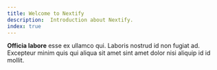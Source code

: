 ```yaml
---
title: Welcome to Nextify
description:  Introduction about Nextify.
index: true
---
```


**Officia labore** esse ex ullamco qui. Laboris nostrud id non fugiat ad. Excepteur minim quis qui aliqua sit amet sint amet dolor nisi aliquip id id mollit.
